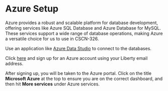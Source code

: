 # Azure Setup

Azure provides a robust and scalable platform for database development, offering services like Azure SQL Database and Azure Database for MySQL. These services support a wide range of database operations, making Azure a versatile choice for us to use in CSCN-326.

Use an application like [Azure Data Studio](https://learn.microsoft.com/en-us/azure-data-studio/download-azure-data-studio?view=sql-server-ver15&tabs=win-install%2Cwin-user-install%2Credhat-install%2Cwindows-uninstall%2Credhat-uninstall#download-azure-data-studio) to connect to the databases.

Click [here](https://azure.microsoft.com/en-us/free/students) and sign up for an Azure account using your Liberty email address.

After signing up, you will be taken to the Azure portal. Click on the title **Microsoft Azure** at the top to ensure you are on the correct dashboard, and then hit **More services** under Azure services.
